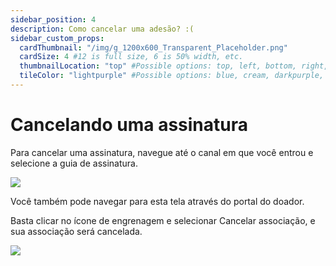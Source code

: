 ```yaml
---
sidebar_position: 4
description: Como cancelar uma adesão? :(
sidebar_custom_props:
  cardThumbnail: "/img/g_1200x600_Transparent_Placeholder.png"
  cardSize: 4 #12 is full size, 6 is 50% width, etc.
  thumbnailLocation: "top" #Possible options: top, left, bottom, right, none
  tileColor: "lightpurple" #Possible options: blue, cream, darkpurple, lightpurple, mauve, orange, pink, none
---
```


# Cancelando uma assinatura

Para cancelar uma assinatura, navegue até o canal em que você entrou e selecione a guia de assinatura.

![](https://i.imgur.com/vjnKkRD.png)

Você também pode navegar para esta tela através do portal do doador.

Basta clicar no ícone de engrenagem e selecionar Cancelar associação, e sua associação será cancelada.

![](https://i.imgur.com/0pZGd6T.png)
